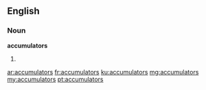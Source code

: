 ==English==

===Noun===
'''accumulators'''

# {{plural of|accumulator}}

[[ar:accumulators]]
[[fr:accumulators]]
[[ku:accumulators]]
[[mg:accumulators]]
[[my:accumulators]]
[[pt:accumulators]]